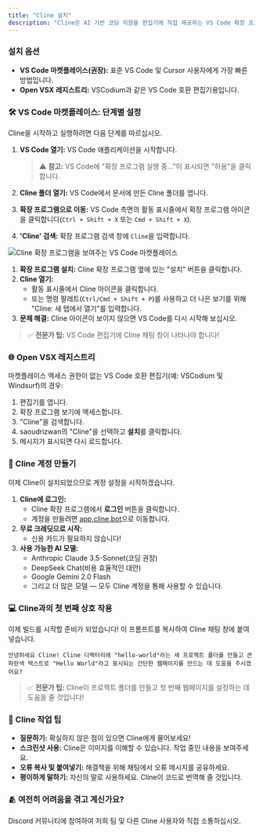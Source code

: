 ```yaml
---
title: "Cline 설치"
description: "Cline은 AI 기반 코딩 지원을 편집기에 직접 제공하는 VS Code 확장 프로그램입니다. 다음 방법 중 하나를 사용하여 설치하십시오."
---
```


### 설치 옵션

-   **VS Code 마켓플레이스(권장):** 표준 VS Code 및 Cursor 사용자에게 가장 빠른 방법입니다.
-   **Open VSX 레지스트리:** VSCodium과 같은 VS Code 호환 편집기용입니다.

### 🛠️ VS Code 마켓플레이스: 단계별 설정

Cline을 시작하고 실행하려면 다음 단계를 따르십시오.

1.  **VS Code 열기:** VS Code 애플리케이션을 시작합니다.

    > ⚠️ **참고:** VS Code에 "확장 프로그램 실행 중..."이 표시되면 "허용"을 클릭합니다.

2.  **Cline 폴더 열기:** VS Code에서 문서에 만든 Cline 폴더를 엽니다.
3.  **확장 프로그램으로 이동:** VS Code 측면의 활동 표시줄에서 확장 프로그램 아이콘을 클릭합니다(`Ctrl + Shift + X` 또는 `Cmd + Shift + X`).
4.  **'Cline' 검색:** 확장 프로그램 검색 창에 `Cline`을 입력합니다.

<Frame caption="Cline 확장 프로그램을 설치할 준비가 된 VS Code 마켓플레이스">
	<img
		src="https://storage.googleapis.com/cline_public_images/docs/assets/image%20(20).png"
		alt="Cline 확장 프로그램을 보여주는 VS Code 마켓플레이스"
	/>
</Frame>

1. **확장 프로그램 설치:** Cline 확장 프로그램 옆에 있는 "설치" 버튼을 클릭합니다.
2. **Cline 열기:**
    - 활동 표시줄에서 Cline 아이콘을 클릭합니다.
    - 또는 명령 팔레트(`Ctrl/Cmd + Shift + P`)를 사용하고 더 나은 보기를 위해 "Cline: 새 탭에서 열기"를 입력합니다.
3. **문제 해결:** Cline 아이콘이 보이지 않으면 VS Code를 다시 시작해 보십시오.

> ✅ **전문가 팁:** VS Code 편집기에 Cline 채팅 창이 나타나야 합니다!

### 🌐 Open VSX 레지스트리

마켓플레이스 액세스 권한이 없는 VS Code 호환 편집기(예: VSCodium 및 Windsurf)의 경우:

1. 편집기를 엽니다.
2. 확장 프로그램 보기에 액세스합니다.
3. "Cline"을 검색합니다.
4. saoudrizwan의 "Cline"을 선택하고 **설치**를 클릭합니다.
5. 메시지가 표시되면 다시 로드합니다.

### 👤 Cline 계정 만들기

이제 Cline이 설치되었으므로 계정 설정을 시작하겠습니다.

1. **Cline에 로그인:**
    - Cline 확장 프로그램에서 **로그인** 버튼을 클릭합니다.
    - 계정을 만들려면 [app.cline.bot](https://app.cline.bot)으로 이동합니다.
2. **무료 크레딧으로 시작:**
    - 신용 카드가 필요하지 않습니다!
3. **사용 가능한 AI 모델:**
    - Anthropic Claude 3.5-Sonnet(코딩 권장)
    - DeepSeek Chat(비용 효율적인 대안)
    - Google Gemini 2.0 Flash
    - 그리고 더 많은 모델 — 모두 Cline 계정을 통해 사용할 수 있습니다.

### 💻 Cline과의 첫 번째 상호 작용

이제 빌드를 시작할 준비가 되었습니다! 이 프롬프트를 복사하여 Cline 채팅 창에 붙여넣습니다.

```
안녕하세요 Cline! Cline 디렉터리에 "hello-world"라는 새 프로젝트 폴더를 만들고 큰 파란색 텍스트로 "Hello World"라고 표시되는 간단한 웹페이지를 만드는 데 도움을 주시겠어요?
```

> ✅ **전문가 팁:** Cline이 프로젝트 폴더를 만들고 첫 번째 웹페이지를 설정하는 데 도움을 줄 것입니다!

### 🧩 Cline 작업 팁

-   **질문하기:** 확실하지 않은 점이 있으면 Cline에게 물어보세요!
-   **스크린샷 사용:** Cline은 이미지를 이해할 수 있습니다. 작업 중인 내용을 보여주세요.
-   **오류 복사 및 붙여넣기:** 해결책을 위해 채팅에서 오류 메시지를 공유하세요.
-   **평이하게 말하기:** 자신의 말로 사용하세요. Cline이 코드로 번역해 줄 것입니다.

### 🫂 여전히 어려움을 겪고 계신가요?

Discord 커뮤니티에 참여하여 저희 팀 및 다른 Cline 사용자와 직접 소통하십시오.
